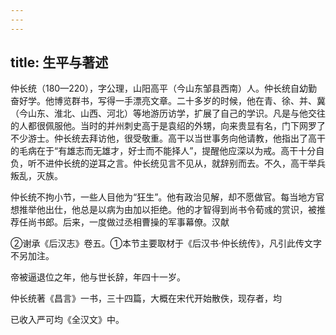 ```yaml
---
---
---
```

title: 生平与著述
---



仲长统（180—220），字公理，山阳高平（今山东邹县西南）人。仲长统自幼勤奋好学。他博览群书，写得一手漂亮文章。二十多岁的时候，他在青、徐、并、冀（今山东、淮北、山西、河北）等地游历访学，扩展了自己的学识。凡是与他交往的人都很佩服他。当时的并州刺史高于是袁绍的外甥，向来贵显有名，门下网罗了不少游士。仲长统去拜访他，很受敬重。高干以当世事务向他请教，他指出了高干的毛病在于“有雄志而无雄才，好士而不能择人”，提醒他应深以为戒。高干十分自负，听不进仲长统的逆耳之言。仲长统见言不见从，就辞别而去。不久，高干举兵叛乱，灭族。

仲长统不拘小节，一些人目他为“狂生”。他有政治见解，却不愿做官。每当地方官想推举他出仕，他总是以病为由加以拒绝。他的才智得到尚书令荀彧的赏识，被推荐任尚书郎。后来，一度做过丞相曹操的军事幕僚。汉献

②谢承《后汉志》卷五。①本节主要取材于《后汉书·仲长统传》，凡引此传文字不另加注。

帝被逼退位之年，他与世长辞，年四十一岁。

仲长统著《昌言》一书，三十四篇，大概在宋代开始散佚，现存者，均

已收入严可均《全汉文》中。
